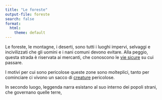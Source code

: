 ```yaml
---
title: "Le foreste"
output-file: foreste
search: false
format:
  html:
    theme: default
---
```


Le foreste, le montagne, i deserti, sono tutti i luoghi impervi, selvaggi e incivilizzati che gli uomini e i nani comuni devono evitare. Alla peggio, questa strada è riservata ai mercanti, che conoscono le [vie sicure](/capitoli/Lore/Approfondimenti/Lore%20Nascosta/vie_sicure.html) su cui passare. 

I motivi per cui sono pericolose queste zone sono molteplici, tanto per cominciare ci vivono un sacco di [creature](/capitoli/Lore/Approfondimenti/Lore%20Nascosta/creature.html) pericolose. 

In secondo luogo, leggenda narra esistano al suo interno dei popoli strani, che governano quelle terre, 